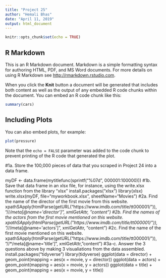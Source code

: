 ```yaml
---
title: "Project 25"
author: "Hemali Bhas"
date: "April 11, 2019"
output: html_document
---
```


```r
knitr::opts_chunk$set(echo = TRUE)
```

## R Markdown

This is an R Markdown document. Markdown is a simple formatting syntax for authoring HTML, PDF, and MS Word documents. For more details on using R Markdown see <http://rmarkdown.rstudio.com>.

When you click the **Knit** button a document will be generated that includes both content as well as the output of any embedded R code chunks within the document. You can embed an R code chunk like this:

```r
summary(cars)
```

## Including Plots

You can also embed plots, for example:

```r
plot(pressure)
```

Note that the `echo = FALSE` parameter was added to the code chunk to prevent printing of the R code that generated the plot.

#1a. Store the 100,000 pieces of data that you scraped in Project 24 into a data frame.

myDF <- data.frame(mytitlefunc(sprintf("%07d", 000001:100000)))
#1b. Save that data frame in  an xlsx file, for instance, using the write.xlsx function from the library "xlsx"
install.packages("xlsx")
library(xlsx)
write.xlsx(myDF, file="myworkbook.xlsx", sheetName="Movies")
#2a.  Find the name of the director of the first movie from this website.
xpathSApply(htmlParse(getURL("https://www.imdb.com/title/tt000001/")), "//*/meta[@name='director']", xmlGetAttr, "content")
#2b.  Find the names of the actors from the first movie mentioned on this website.
xpathSApply(htmlParse(getURL("https://www.imdb.com/title/tt000001/")), "//*/meta[@name='actors']", xmlGetAttr, "content")
#2c.  Find the name of the first movie mentioned on this website.
xpathSApply(htmlParse(getURL("https://www.imdb.com/title/tt000001/")), "//*/meta[@name='title']", xmlGetAttr, "content")
#3a-c. Answer the 3 questions above by making 3 visualiations from the data assembled.
install.packages("tidyverse")
library(tidyverse)
ggplot(data = director) +
  geom_point(mapping = aes(x = movie, y = director))
ggplot(data = actors) +
  geom_point(mapping = aes(x = movie, y = actors))
ggplot(data = title) +
  geom_point(mapping = aes(x = movie, y = title))